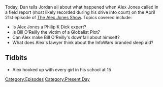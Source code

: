 {{DEFAULTSORT:
    #_EPISODE_0032:April 21, 2017
}}{{Episode
    | title           = April 21, 2017
    | caption         = Listen to this episode on [https://knowledgefight.libsyn.com/knowledge-fight-april-21-2017 Libsyn] [https://open.spotify.com/episode/2lsVprU71IGFUbC48qSJ6o Spotify], Read the [[Transcript/32: April 21, 2017|Unofficial Transcript]]
    | episodeNumber   = 32
    | length          = 01:57:31
    | airDate         = April 24, 2017
    | coverageDate    = April 21, 2017
    | episodeType     = [[:Category:Present Day|Present Day]]
    | previousEpisode = [[31: April 17, 2017]]
    | nextEpisode     = [[33: April 22, 2017]]
}}

{{Stub}}

Today, Dan tells Jordan all about what happened when Alex Jones called in a field report (most likely recorded during his drive into court) on the April 21st episode of [[The Alex Jones Show]]. Topics covered include:

*Is Alex Jones a Philip K Dick expert?
*Is Bill O'Reilly the victim of a Globalist Plot?
*Can Alex make Bill O'Reilly's downfall about himself?
*What does Alex's lawyer think about the InfoWars branded sleep aid?

==Tidbits==

*Alex hooked up with every girl in his school at 15

[[Category:Episodes]]
[[Category:Present Day]]

